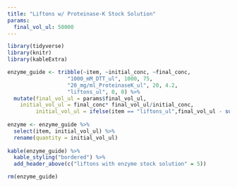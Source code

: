 ```yaml
---
title: "Liftons w/ Proteinase-K Stock Solution"
params:
  final_vol_ul: 50000
---
```

```r
library(tidyverse)
library(knitr)
library(kableExtra)
```

```r
enzyme_guide <- tribble(~item, ~initial_conc, ~final_conc, 
                   "1000_mM_DTT_ul", 1000, 75,
                   "20_mg/ml_ProteinaseK_ul", 20, 4.2,
                   "liftons_ul", 0, 0) %>% 
  mutate(final_vol_ul = params$final_vol_ul,
    initial_vol_ul = final_conc* final_vol_ul/initial_conc,
         initial_vol_ul = ifelse(item == "liftons_ul",final_vol_ul - sum(initial_vol_ul, na.rm = T), initial_vol_ul))
 
enzyme <- enzyme_guide %>% 
  select(item, initial_vol_ul) %>% 
  rename(quantity = initial_vol_ul) 
         
kable(enzyme_guide) %>%
  kable_styling("bordered") %>%
  add_header_above(c("liftons with enzyme stock solution" = 5))
```


```r
rm(enzyme_guide)
```
